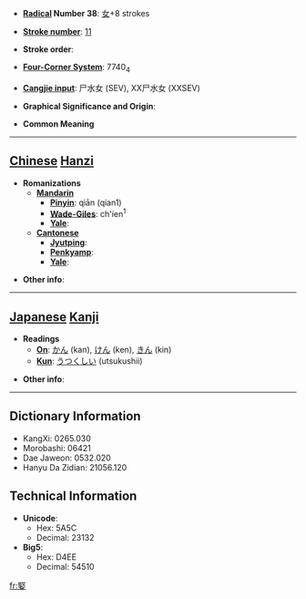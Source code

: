 * '''[[Wiktionary:Chinese radical index| Radical]] Number 38''': [[Wiktionary:Chinese radical index 女|女]]+8 strokes

* '''[[Wiktionary:Chinese total strokes index|Stroke number]]''': [[Wiktionary:Chinese total strokes index 11|11]]

* '''Stroke order''': 

* '''[[Wiktionary:Chinese four corner index|Four-Corner System]]''': 7740<sub>4</sub>

* '''[[Wiktionary:Chinese Cangjie index|Cangjie input]]''': 尸水女 (SEV), XX尸水女 (XXSEV)

* '''Graphical Significance and Origin''': 

* '''Common Meaning'''

----

== [[Chinese]] [[Hanzi]] ==

* '''Romanizations'''
** '''[[Mandarin]]'''
*** '''[[Pinyin]]''': qiān (qian1)
*** '''[[Wade-Giles]]''': ch'ien<sup>1</sup>
*** '''[[Yale]]''': 
** '''[[Cantonese]]'''
*** '''[[Jyutping]]''':
*** '''[[Penkyamp]]''': 
*** '''[[Yale]]''': 

* '''Other info''': 

----

== [[Japanese]] [[Kanji]] ==

* '''Readings'''
** '''[[On]]''': [[かん]] (kan), [[けん]] (ken), [[きん]] (kin)
** '''[[Kun]]''': [[うつくしい]] (utsukushii)

* '''Other info''':  

----

== Dictionary Information ==

* KangXi: 0265.030
* Morobashi: 06421
* Dae Jaweon: 0532.020
* Hanyu Da Zidian: 21056.120

== Technical Information ==

* '''Unicode''':
** Hex: 5A5C
** Decimal: 23132
* '''Big5''':
** Hex: D4EE
** Decimal: 54510

[[fr:婜]]